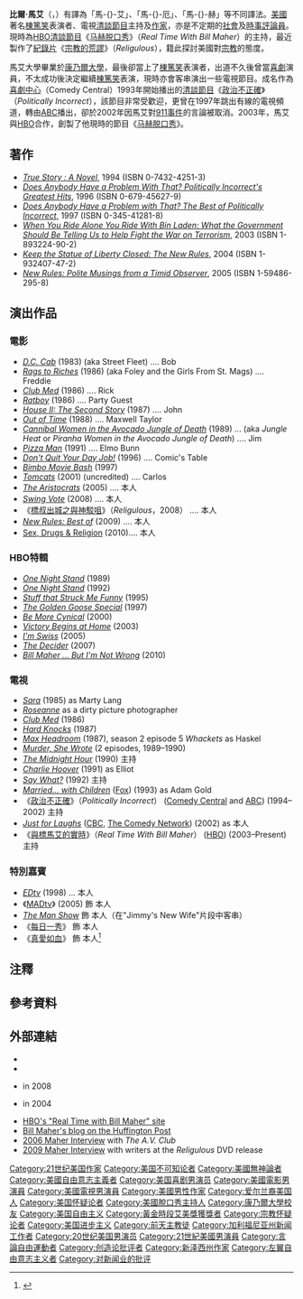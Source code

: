 {{NoteTA
|1=zh:馬厄; zh-hans:马赫;zh-tw:馬厄;zh-hk:馬艾;
|2=zh:比爾·馬赫; zh-hans:比尔·马赫;zh-tw:比爾·馬厄;zh-hk:標·馬艾;
|3=zh-hk:棟篤笑; zh-cn:单口喜剧; zh-tw:獨角喜劇;
|G1=Movie
|G2=TV}}
{{Infobox comedian
| name        = 比爾·馬艾<br />Bill Maher 
| image       = BillMaherSept10.jpg
| caption     = 攝於2010年11月
| pseudonym   = 
| birthname  = William Maher, Jr.
| birthdate  = {{birth date and age|1956|1|20}}
| birthplace = [[美國|美國]][[紐約州|紐約州]][[紐約市|紐約市]]
| deathdate  = 
| deathplace = 
| education  = [[康乃爾大學|康乃爾大學]]
| medium      = [[Stand-up_comedy|Stand-Up]], [[Television|Television]], [[Film|Film]], [[Book|Book]]s
| nationality = {{USA}}
| active      = 1979年至今
| genre       = [[政治嘲諷|政治嘲諷]]、[[日常生活幽默|日常生活幽默]]
| subject=[[美國政治|美國政治]]、[[時事|時事]]、[[美國文化|美國文化]]、[[流行文化|流行文化]]、[[言論自由|言論自由]]、[[環保主義|環保主義]]、[[宗教|宗教]]、[[兩性關係|兩性關係]]、[[毒品|毒品]]、[[自由意志主義|自由意志主義]]、[[美國自由主義|美國自由主義]]
| influences  = [[Steve_Allen|Steve Allen]]、[[喬治·卡林|喬治·卡林]]、[[约翰尼·卡森|约翰尼·卡森]]、[[大卫·弗罗斯特|大卫·弗罗斯特]]、[[Robert_Klein|Robert Klein]]、[[唐·里克斯|唐·里克斯]]（Don Rickles）、[[戈尔·维达尔|戈尔·维达尔]]
| influenced  = 
| spouse      =
| notableworks= 《[[政治不正確_(電視節目)|政治不正確]]》 <br />《[[馬赫脫口秀|馬赫脫口秀]]》
| signature   = 
| website     = http://www.billmaher.com/
| footnotes   = 
| emmyawards = '''最佳知識類系列劇／特別節目'''<br>2014 《[[Vice_(電視節目)|Vice]]》
}}
'''比爾·馬艾'''（{{lang-en|Bill Maher}}，{{bd|1956年|1月20日|||catIdx=M}}）有譯為「馬-{}-艾」、「馬-{}-厄」、「馬-{}-赫」{{NoteTag|事實上Maher的"h"是不发音的，故譯為「馬-{}-赫」並不接近原文發音}}等不同譯法。[[美國|美國]]著名[[棟篤笑|棟篤笑]]表演者、電視[[清談節目|清談節目]]主持及[[作家|作家]]，亦是不定期的[[社會評論|社會]]及[[時事評論員|時事評論員]]。現時為[[HBO|HBO]][[清談節目|清談節目]]《[[马赫脱口秀|马赫脱口秀]]》（''Real Time With Bill Maher''）的主持，最近製作了[[紀錄片|紀錄片]]《[[標叔出城之與神駁嘴|宗教的荒謬]]》（''Religulous''），籍此探討美國對[[宗教|宗教]]的態度。

馬艾大學畢業於[[康乃爾大學|康乃爾大學]]，最後卻當上了[[棟篤笑|棟篤笑]]表演者，出道不久後曾當[[喜劇|喜劇]]演員，不太成功後決定繼續[[棟篤笑|棟篤笑]]表演，現時亦會客串演出一些電視節目。成名作為[[喜劇中心|喜劇中心]]（Comedy Central）1993年開始播出的[[清談節目|清談節目]]《[[政治不正確_(電視節目)|政治不正確]]》（''Politically Incorrect''），該節目非常受歡迎，更曾在1997年跳出有線的電視頻道，轉由[[美国广播公司|ABC]]播出，卻於2002年因馬艾對[[911事件|911事件]]的言論被取消。2003年，馬艾與[[HBO|HBO]]合作，創製了他現時的節目《[[马赫脱口秀|马赫脱口秀]]》。

==著作==
*''[[True_Story_:_A_Novel|True Story : A Novel]]'', 1994 (ISBN 0-7432-4251-3)
*''[[Does_Anybody_Have_a_Problem_With_That?_Politically_Incorrect's_Greatest_Hits|Does Anybody Have a Problem With That? Politically Incorrect's Greatest Hits]]'', 1996 (ISBN 0-679-45627-9)
*''[[Does_Anybody_Have_a_Problem_with_That?_The_Best_of_Politically_Incorrect|Does Anybody Have a Problem with That? The Best of Politically Incorrect]]'', 1997 (ISBN 0-345-41281-8)
*''[[When_You_Ride_Alone_You_Ride_with_bin_Laden|When You Ride Alone You Ride With Bin Laden: What the Government Should Be Telling Us to Help Fight the War on Terrorism]]'', 2003 (ISBN 1-893224-90-2)
*''[[Keep_the_Statue_of_Liberty_Closed:_The_New_Rules|Keep the Statue of Liberty Closed: The New Rules]]'', 2004 (ISBN 1-932407-47-2)
*''[[New_Rules:_Polite_Musings_from_a_Timid_Observer|New Rules: Polite Musings from a Timid Observer]]'', 2005 (ISBN 1-59486-295-8)

==演出作品==
===電影===
*''[[D.C._Cab|D.C. Cab]]'' (1983) (aka Street Fleet) .... Bob
*''[[Rags_to_Riches_(TV_series)|Rags to Riches]]'' (1986) (aka Foley and the Girls From St. Mags) .... Freddie
*''[[Club_Med|Club Med]]'' (1986) .... Rick
*''[[Ratboy|Ratboy]]'' (1986) .... Party Guest
*''[[House_II:_The_Second_Story|House II: The Second Story]]'' (1987) .... John
*''[[Out_of_Time_(1988_film)|Out of Time]]'' (1988) .... Maxwell Taylor
*''[[Cannibal_Women_in_the_Avocado_Jungle_of_Death|Cannibal Women in the Avocado Jungle of Death]]'' (1989) ... (aka ''Jungle Heat'' or ''Piranha Women in the Avocado Jungle of Death'') .... Jim
*''[[Pizza_Man|Pizza Man]]'' (1991) .... Elmo Bunn
*''[[Don't_Quit_Your_Day_Job!|Don't Quit Your Day Job!]]'' (1996) .... Comic's Table
*''[[Bimbo_Movie_Bash|Bimbo Movie Bash]]'' (1997)
*''[[Tomcats_(film)|Tomcats]]'' (2001) (uncredited) .... Carlos
*''[[The_Aristocrats_(film)|The Aristocrats]]'' (2005) .... 本人
*''[[Swing_Vote_(2008_film)|Swing Vote]]'' (2008) .... 本人
*《[[標叔出城之與神駁咀|標叔出城之與神駁咀]]》（''Religulous''，2008） .... 本人
*''[[New_Rules:_Best_of|New Rules: Best of]]'' (2009) .... 本人
*[http://www.imdb.com/title/tt1592191/ Sex, Drugs & Religion] {{Wayback|url=http://www.imdb.com/title/tt1592191/ |date=20200711163829 }} (2010).... 本人

===HBO特輯===
*''[[Bill_Maher:_One_Night_Stand_(1989)|One Night Stand]]'' (1989)
*''[[Bill_Maher:_One_Night_Stand_(1992)|One Night Stand]]'' (1992)
*''[[Bill_Maher:_Stuff_that_Struck_Me_Funny|Stuff that Struck Me Funny]]'' (1995)
*''[[Bill_Maher:_The_Golden_Goose_Special|The Golden Goose Special]]'' (1997)
*''[[Bill_Maher:_Be_More_Cynical|Be More Cynical]]'' (2000)
*''[[Bill_Maher:_Victory_Begins_at_Home|Victory Begins at Home]]'' (2003)
*''[[I'm_Swiss|I'm Swiss]]'' (2005)
*''[[Bill_Maher:_The_Decider|The Decider]]'' (2007)
*''[[Bill_Maher:_But_I'm_Not_Wrong|Bill Maher ... But I'm Not Wrong]]'' (2010)

===電視===
*''[[Sara_(US_TV_series)|Sara]]'' (1985) as Marty Lang
*''[[Roseanne_(TV_series)|Roseanne]]'' as a dirty picture photographer
*''[[Club_Med|Club Med]]'' (1986)
*''[[Hard_Knocks_(1987_TV_series)|Hard Knocks]]'' (1987)
*''[[Max_Headroom_(TV_series)|Max Headroom]]'' (1987), season 2 episode 5 ''Whackets'' as Haskel
*''[[Murder,_She_Wrote|Murder, She Wrote]]'' (2 episodes, 1989–1990)
*''[[The_Midnight_Hour|The Midnight Hour]]'' (1990) 主持
*''[[Charlie_Hoover|Charlie Hoover]]'' (1991) as Elliot
*''[[Say_What?|Say What?]]'' (1992) 主持
*''[[Married..._with_Children|Married... with Children]]'' ([[Fox_Broadcasting_Company|Fox]]) (1993) as Adam Gold
*《[[政治不正確_(電視節目)|政治不正確]]》（''Politically Incorrect''） ([[Comedy_Central|Comedy Central]] and [[American_Broadcasting_Company|ABC]]) (1994–2002) 主持
*''[[Just_for_Laughs|Just for Laughs]]'' ([[CBC_Television|CBC]], [[The_Comedy_Network|The Comedy Network]]) (2002) as 本人
*《[[與標馬艾的實時|與標馬艾的實時]]》（''Real Time With Bill Maher''） ([[HBO|HBO]]) (2003–Present) 主持

===特別嘉賓===
*''[[EDtv|EDtv]]'' (1998) ... 本人
*《[[MADtv|MADtv]]》 (2005) 飾 本人
*''[[The_Man_Show|The Man Show]]'' 飾 本人（在"Jimmy's New Wife"片段中客串）
*《[[每日一秀|每日一秀]]》 飾 本人
*《[[真愛如血|真愛如血]]》 飾 本人<ref>{{cite web
|date= September 7, 2008
|url= http://www.tv.com/true-blood/strange-love/episode/1200259/summary.html
|title= True Blood: Strange Love
|publisher= [[TV.com|TV.com]]
|accessdate= March 28, 2010
|archive-date= 2011-08-19
|archive-url= https://web.archive.org/web/20110819072917/http://www.tv.com/true-blood/strange-love/episode/1200259/summary.html
|dead-url= no
}}</ref>

==注釋==
{{NoteFoot}}

==參考資料==
{{reflist}}

==外部連結==
{{Commons category|Bill Maher}}
{{wikiquote|en:Bill Maher|標·馬艾}}
* {{Official|http://www.billmaher.com}}
* {{imdb|0005175}}
* {{National Public Radio|95210724}} in 2008
* {{National Public Radio|3812812}} in 2004
* [http://www.hbo.com/billmaher/ HBO's "Real Time with Bill Maher" site] {{Wayback|url=http://www.hbo.com/billmaher/ |date=20080707104400 }}
* [http://www.huffingtonpost.com/bill-maher/ Bill Maher's blog on the Huffington Post] {{Wayback|url=http://www.huffingtonpost.com/bill-maher/ |date=20160715014932 }}
* [http://www.avclub.com/content/node/52772 2006 Maher Interview] {{Wayback|url=http://www.avclub.com/content/node/52772 |date=20081231061520 }} with ''The A.V. Club''
* [http://www.bullz-eye.com/movies/interviews/2009/bill_maher.htm 2009 Maher Interview] {{Wayback|url=http://www.bullz-eye.com/movies/interviews/2009/bill_maher.htm |date=20201211112024 }} with writers at the ''Religulous'' DVD release

{{Authority control}}
{{DEFAULTSORT:Maher, Bill}}
[[Category:21世纪美国作家|Category:21世纪美国作家]]
[[Category:美国不可知论者|Category:美国不可知论者]]
[[Category:美國無神論者|Category:美國無神論者]]
[[Category:美國自由意志主義者|Category:美國自由意志主義者]]
[[Category:美国喜剧男演员|Category:美国喜剧男演员]]
[[Category:美國電影男演員|Category:美國電影男演員]]
[[Category:美國電視男演員|Category:美國電視男演員]]
[[Category:美國男性作家|Category:美國男性作家]]
[[Category:爱尔兰裔美国人|Category:爱尔兰裔美国人]]
[[Category:美国怀疑论者|Category:美国怀疑论者]]
[[Category:美國脫口秀主持人|Category:美國脫口秀主持人]]
[[Category:康乃爾大學校友|Category:康乃爾大學校友]]
[[Category:美国自由主义|Category:美国自由主义]]
[[Category:黃金時段艾美獎獲獎者|Category:黃金時段艾美獎獲獎者]]
[[Category:宗教怀疑论者|Category:宗教怀疑论者]]
[[Category:美国进步主义|Category:美国进步主义]]
[[Category:前天主教徒|Category:前天主教徒]]
[[Category:加利福尼亚州新闻工作者|Category:加利福尼亚州新闻工作者]]
[[Category:20世纪美国男演员|Category:20世纪美国男演员]]
[[Category:21世紀美國男演員|Category:21世紀美國男演員]]
[[Category:言論自由運動者|Category:言論自由運動者]]
[[Category:创造论批评者|Category:创造论批评者]]
[[Category:新泽西州作家|Category:新泽西州作家]]
[[Category:左翼自由意志主义者|Category:左翼自由意志主义者]]
[[Category:对新闻业的批评|Category:对新闻业的批评]]